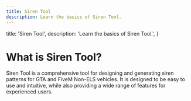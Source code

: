 ```yaml
---
title: Siren Tool
description: Learn the basics of Siren Tool.
---
```


  title: 'Siren Tool',
  description: 'Learn the basics of Siren Tool.',
}


# What is Siren Tool?

Siren Tool is a comprehensive tool for designing and generating siren patterns for GTA and FiveM Non-ELS vehicles. It is
designed to be easy to use and intuitive, while also providing a wide range of features for experienced users.
